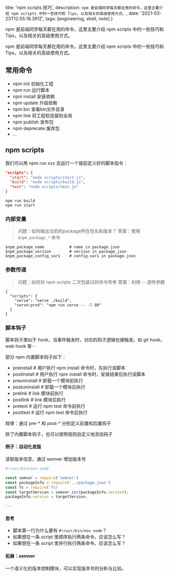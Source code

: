 
  title: 'npm scripts 技巧',
  description: `npm 是前端同学每天都在用的命令，这里主要介绍 npm scripts 中的一些技巧和 Tips，以及相关的高级使用方式。`,
  date: '2021-03-23T12:55:18.391Z',
  tags: [engineering, shell, note]
}

<!--excerpt-->

npm 是前端同学每天都在用的命令，这里主要介绍 npm scripts 中的一些技巧和 Tips，以及相关的高级使用方式。

<!--/excerpt-->

npm 是前端同学每天都在用的命令，这里主要介绍 npm scripts 中的一些技巧和 Tips，以及相关的高级使用方式。
## 常用命令

- npm init       初始化工程
- npm run        运行脚本
- npm install    安装依赖
- npm update     升级依赖
- npm bin        查看bin文件目录
- npm link       将工程软连接到全局
- npm publish    发布包
- npm deprecate  废弃包
- ...

## npm scripts

我们可以用 npm run xxx 去运行一个提前定义好的脚本指令：

```json
"scripts": {
  "start": "node scripts/start.js",
  "build": "node scripts/build.js",
  "test": "node scripts/test.js"
}
```

```shell
npm run build
npm run start
```
### 内部变量

>问题：如何输出当前的package所在包名和版本？
>答案：使用 `$npm_package_*` 命令

```shell
$npm_package_name           # name in package.json
$npm_package_version        # version in package.json
$npm_package_config_var1    # config.var1 in package.json
```
### 参数传递

>问题：如何对 npm scripts 二次包装过的命令传参
>答案：利用 -- 透传参数

```shell
{
  "scripts": {
    "serve": "serve ./build",
    "serve:prod": "npm run serve -- -l 80"
  }
}
```
### 脚本钩子
脚本钩子类似于 hook，当事件触发时，对应的钩子逻辑也被触发。如 git hook，web hook 等···

部分 npm 内置脚本钩子如下：
- preinstall        # 用户执行 npm install 命令时，先执行该脚本
- postinstall       # 用户执行 npm install 命令时，安装结束后执行该脚本
- preuninstall      # 卸载一个模块前执行
- postuninstall     # 卸载一个模块后执行
- prelink           # link 模块前执行
- postlink          # link 模块后执行
- pretest           # 运行 npm test 命令前执行
- posttest          # 运行 npm test 命令后执行

规律：通过 pre-* 和 post-* 分别定义前置和后置钩子

除了内置脚本钩子，也可以按照规则自定义地添加钩子

#### 例子：自动化发版

读取版本信息，通过 semver 增加版本号

```js
#!/usr/bin/env node

const semver = require('semver')
const packageInfo = require('../package.json')
const fs = require('fs)
const targetVersion = semver.inc(packageInfo.version);
packageInfo.version = targetVersion;

···
```

#### 思考
- 脚本第一行为什么要有 `#!/usr/bin/env node`？
- 如果想在一条 script 里顺序执行两条命令，应该怎么写？
- 如果想在一条 script 里并行执行两条命令，应该怎么写？

#### 拓展：semver
一个语义化的版本控制模块，可以实现版本号的分析与比较。
